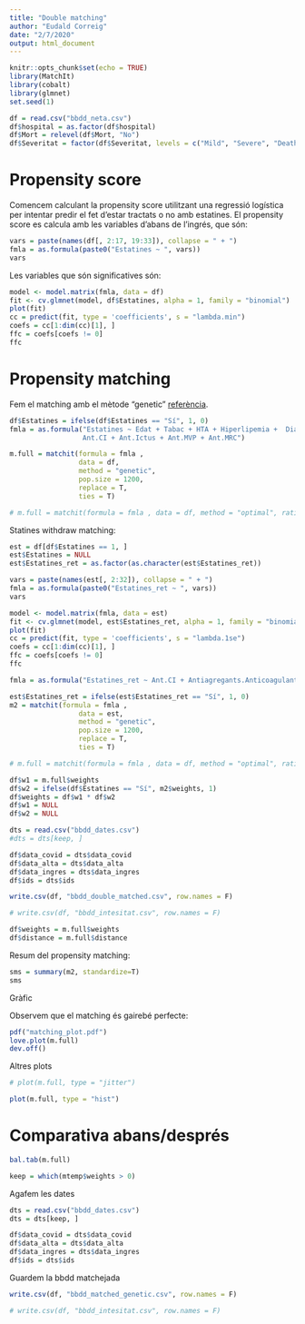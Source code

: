 ```yaml
---
title: "Double matching"
author: "Eudald Correig"
date: "2/7/2020"
output: html_document
---
```


```r
knitr::opts_chunk$set(echo = TRUE)
library(MatchIt)
library(cobalt)
library(glmnet)
set.seed(1)
```

```r
df = read.csv("bbdd_neta.csv")
df$hospital = as.factor(df$hospital)
df$Mort = relevel(df$Mort, "No")
df$Severitat = factor(df$Severitat, levels = c("Mild", "Severe", "Death"))
```

# Propensity score

Comencem calculant la propensity score utilitzant una regressió logística per intentar predir el fet d'estar tractats o no amb estatines. El propensity score es calcula amb les variables d'abans de l'ingrés, que són:

```r
vars = paste(names(df[, 2:17, 19:33]), collapse = " + ")
fmla = as.formula(paste0("Estatines ~ ", vars))
vars
```

Les variables que són significatives són:

```r
model <- model.matrix(fmla, data = df)
fit <- cv.glmnet(model, df$Estatines, alpha = 1, family = "binomial")
plot(fit)
cc = predict(fit, type = 'coefficients', s = "lambda.min")
coefs = cc[1:dim(cc)[1], ]
ffc = coefs[coefs != 0]
ffc
```


# Propensity matching

Fem el matching amb el mètode "genetic" [referència](https://r.iq.harvard.edu/docs/matchit/2.4-20/matchit.pdf).

```r
df$Estatines = ifelse(df$Estatines == "Sí", 1, 0)
fmla = as.formula("Estatines ~ Edat + Tabac + HTA + Hiperlipemia +  Diabetes + Obesitat +
                  Ant.CI + Ant.Ictus + Ant.MVP + Ant.MRC")
```

```r
m.full = matchit(formula = fmla , 
                 data = df, 
                 method = "genetic", 
                 pop.size = 1200, 
                 replace = T,
                 ties = T)

# m.full = matchit(formula = fmla , data = df, method = "optimal", ratio=1)
```

Statines withdraw matching:

```r
est = df[df$Estatines == 1, ]
est$Estatines = NULL
est$Estatines_ret = as.factor(as.character(est$Estatines_ret))
```

```r
vars = paste(names(est[, 2:32]), collapse = " + ")
fmla = as.formula(paste0("Estatines_ret ~ ", vars))
vars
```

```r
model <- model.matrix(fmla, data = est)
fit <- cv.glmnet(model, est$Estatines_ret, alpha = 1, family = "binomial")
plot(fit)
cc = predict(fit, type = 'coefficients', s = "lambda.1se")
coefs = cc[1:dim(cc)[1], ]
ffc = coefs[coefs != 0]
ffc
```

```r
fmla = as.formula("Estatines_ret ~ Ant.CI + Antiagregants.Anticoagulants")
```

```r
est$Estatines_ret = ifelse(est$Estatines_ret == "Sí", 1, 0)
m2 = matchit(formula = fmla , 
                 data = est, 
                 method = "genetic", 
                 pop.size = 1200, 
                 replace = T,
                 ties = T)

# m.full = matchit(formula = fmla , data = df, method = "optimal", ratio=1)
```

```r
df$w1 = m.full$weights
df$w2 = ifelse(df$Estatines == "Sí", m2$weights, 1)
df$weights = df$w1 * df$w2
df$w1 = NULL
df$w2 = NULL
```

```r
dts = read.csv("bbdd_dates.csv")
#dts = dts[keep, ]
```

```r
df$data_covid = dts$data_covid
df$data_alta = dts$data_alta
df$data_ingres = dts$data_ingres
df$ids = dts$ids
```

```r
write.csv(df, "bbdd_double_matched.csv", row.names = F)

# write.csv(df, "bbdd_intesitat.csv", row.names = F)
```

```r
df$weights = m.full$weights
df$distance = m.full$distance
```


Resum del propensity matching:

```r
sms = summary(m2, standardize=T)
sms
```

Gràfic

Observem que el matching és gairebé perfecte:

```r
pdf("matching_plot.pdf")
love.plot(m.full)
dev.off()
```

Altres plots

```r
# plot(m.full, type = "jitter")
```

```r
plot(m.full, type = "hist")
```

# Comparativa abans/després

```r
bal.tab(m.full)
```

```r
keep = which(mtemp$weights > 0)
```


Agafem les dates

```r
dts = read.csv("bbdd_dates.csv")
dts = dts[keep, ]
```

```r
df$data_covid = dts$data_covid
df$data_alta = dts$data_alta
df$data_ingres = dts$data_ingres
df$ids = dts$ids
```

Guardem la bbdd matchejada

```r
write.csv(df, "bbdd_matched_genetic.csv", row.names = F)

# write.csv(df, "bbdd_intesitat.csv", row.names = F)
```
